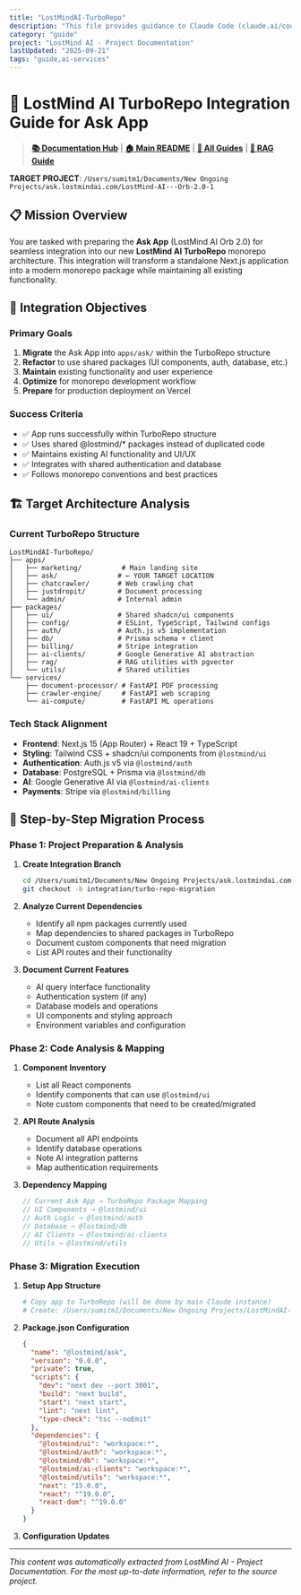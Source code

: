 ```yaml
---
title: "LostMindAI-TurboRepo"
description: "This file provides guidance to Claude Code (claude.ai/code) when working with code in this repository."
category: "guide"
project: "LostMind AI - Project Documentation"
lastUpdated: "2025-09-21"
tags: "guide,ai-services"
---
```


# 🚀 LostMind AI TurboRepo Integration Guide for Ask App

> **[📚 Documentation Hub](../README.md)** | **[🏠 Main README](../../README.md)** | **[🔧 All Guides](../README.md#integration-guides)** | **[🧠 RAG Guide](RAG_EMBEDDINGS_INTEGRATION_GUIDE.md)**

**TARGET PROJECT**: `/Users/sumitm1/Documents/New Ongoing Projects/ask.lostmindai.com/LostMind-AI---Orb-2.0-1`

## 📋 Mission Overview

You are tasked with preparing the **Ask App** (LostMind AI Orb 2.0) for seamless integration into our new **LostMind AI TurboRepo** monorepo architecture. This integration will transform a standalone Next.js application into a modern monorepo package while maintaining all existing functionality.

## 🎯 Integration Objectives

### Primary Goals
1. **Migrate** the Ask App into `apps/ask/` within the TurboRepo structure
2. **Refactor** to use shared packages (UI components, auth, database, etc.)  
3. **Maintain** existing functionality and user experience
4. **Optimize** for monorepo development workflow
5. **Prepare** for production deployment on Vercel

### Success Criteria
- ✅ App runs successfully within TurboRepo structure
- ✅ Uses shared @lostmind/* packages instead of duplicated code
- ✅ Maintains existing AI functionality and UI/UX
- ✅ Integrates with shared authentication and database
- ✅ Follows monorepo conventions and best practices

## 🏗️ Target Architecture Analysis

### Current TurboRepo Structure
```
LostMindAI-TurboRepo/
├── apps/
│   ├── marketing/          # Main landing site
│   ├── ask/               # ← YOUR TARGET LOCATION
│   ├── chatcrawler/       # Web crawling chat
│   ├── justdropit/        # Document processing
│   └── admin/             # Internal admin
├── packages/
│   ├── ui/                # Shared shadcn/ui components
│   ├── config/            # ESLint, TypeScript, Tailwind configs
│   ├── auth/              # Auth.js v5 implementation
│   ├── db/                # Prisma schema + client
│   ├── billing/           # Stripe integration
│   ├── ai-clients/        # Google Generative AI abstraction
│   ├── rag/               # RAG utilities with pgvector
│   └── utils/             # Shared utilities
└── services/
    ├── document-processor/ # FastAPI PDF processing
    ├── crawler-engine/     # FastAPI web scraping
    └── ai-compute/         # FastAPI ML operations
```

### Tech Stack Alignment
- **Frontend**: Next.js 15 (App Router) + React 19 + TypeScript
- **Styling**: Tailwind CSS + shadcn/ui components from `@lostmind/ui`
- **Authentication**: Auth.js v5 via `@lostmind/auth` 
- **Database**: PostgreSQL + Prisma via `@lostmind/db`
- **AI**: Google Generative AI via `@lostmind/ai-clients`
- **Payments**: Stripe via `@lostmind/billing`

## 🔄 Step-by-Step Migration Process

### Phase 1: Project Preparation & Analysis
1. **Create Integration Branch**
   ```bash
   cd /Users/sumitm1/Documents/New Ongoing Projects/ask.lostmindai.com/LostMind-AI---Orb-2.0-1
   git checkout -b integration/turbo-repo-migration
   ```

2. **Analyze Current Dependencies**
   - Identify all npm packages currently used
   - Map dependencies to shared packages in TurboRepo
   - Document custom components that need migration
   - List API routes and their functionality

3. **Document Current Features**
   - AI query interface functionality
   - Authentication system (if any)
   - Database models and operations
   - UI components and styling approach
   - Environment variables and configuration

### Phase 2: Code Analysis & Mapping
1. **Component Inventory**
   - List all React components
   - Identify components that can use `@lostmind/ui`
   - Note custom components that need to be created/migrated

2. **API Route Analysis**
   - Document all API endpoints
   - Identify database operations
   - Note AI integration patterns
   - Map authentication requirements

3. **Dependency Mapping**
   ```typescript
   // Current Ask App → TurboRepo Package Mapping
   // UI Components → @lostmind/ui
   // Auth Logic → @lostmind/auth  
   // Database → @lostmind/db
   // AI Clients → @lostmind/ai-clients
   // Utils → @lostmind/utils
   ```

### Phase 3: Migration Execution
1. **Setup App Structure**
   ```bash
   # Copy app to TurboRepo (will be done by main Claude instance)
   # Create: /Users/sumitm1/Documents/New Ongoing Projects/LostMindAI-TurboRepo/apps/ask/
   ```

2. **Package.json Configuration**
   ```json
   {
     "name": "@lostmind/ask",
     "version": "0.0.0",
     "private": true,
     "scripts": {
       "dev": "next dev --port 3001",
       "build": "next build",
       "start": "next start",
       "lint": "next lint",
       "type-check": "tsc --noEmit"
     },
     "dependencies": {
       "@lostmind/ui": "workspace:*",
       "@lostmind/auth": "workspace:*",
       "@lostmind/db": "workspace:*",
       "@lostmind/ai-clients": "workspace:*",
       "@lostmind/utils": "workspace:*",
       "next": "15.0.0",
       "react": "^19.0.0",
       "react-dom": "^19.0.0"
     }
   }
   ```

3. **Configuration Updates**
  

---
*This content was automatically extracted from LostMind AI - Project Documentation. For the most up-to-date information, refer to the source project.*
